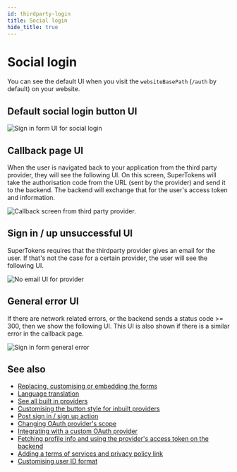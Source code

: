 ```yaml
---
id: thirdparty-login
title: Social login
hide_title: true
---
```


<!-- ./thirdpartyemailpassword/pre-built-ui/further-reading/thirdparty-login.mdx -->
<!-- 1 -->

# Social login

You can see the default UI when you visit the `websiteBasePath` (`/auth` by default) on your website.

## Default social login button UI

<img src="/img/^{codeImportRecipeName}-sign-in-custom-provider.png" alt="Sign in form UI for social login" />

## Callback page UI
When the user is navigated back to your application from the third party provider, they will see the following UI. On this screen, SuperTokens will take the authorisation code from the URL (sent by the provider) and send it to the backend. The backend will exchange that for the user's access token and information.

<img src="/img/^{codeImportRecipeName}-thirdparty-callback.png" alt="Callback screen from third party provider." />


## Sign in / up unsuccessful UI

SuperTokens requires that the thirdparty provider gives an email for the user. If that's not the case for a certain provider, the user will see the following UI.

<img src="/img/^{codeImportRecipeName}-no-email.png" alt="No email UI for provider" />

## General error UI

If there are network related errors, or the backend sends a status code >= 300, then we show the following UI. This UI is also shown if there is a similar error in the callback page.

<img src="/img/^{codeImportRecipeName}-general-error.png" alt="Sign in form general error" />


## See also

- [Replacing, customising or embedding the forms](../../common-customizations/embed-sign-in-up-form)
- [Language translation](../../common-customizations/translations)
- [See all built in providers](../../common-customizations/sign-in-and-up/built-in-providers)
- [Customising the button style for inbuilt providers](../../common-customizations/sign-in-and-up/built-in-providers#changing-the-button-style--pre)
- [Post sign in / sign up action](../../common-customizations/handling-signinup-success)
- [Changing OAuth provider's scope](../../common-customizations/sign-in-and-up/built-in-providers#setting-oauth-scopes)
- [Integrating with a custom OAuth provider](../../common-customizations/sign-in-and-up/custom-providers)
- [Fetching profile info and using the provider's access token on the backend](../../common-customizations/get-user-info)
- [Adding a terms of services and privacy policy link](../../common-customizations/sign-in-and-up/toc-privacypolicy)
- [Customising user ID format](../../common-customizations/userid-format)
